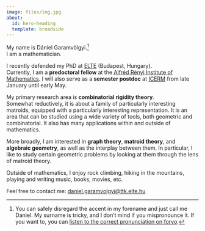 ```yaml
---
image: files/img.jpg
about:
  id: hero-heading
  template: broadside
---
```


:::{#hero-heading}

:::{.opening-lines}
My name is [Dániel Garamvölgyi]{.my-name}.^[You can safely disregard the accent in my forename and just call me Daniel.
My surname is tricky, and I don't mind if you mispronounce it. If you want to, you can <a href=https://forvo.com/word/garamv%C3%B6lgyi/ target="_blank">listen to the correct pronunciation on forvo</a>.]\
I am a [mathematician]{.my-name}.

I recently defended my PhD at [ELTE](https://www.math.elte.hu/en/) (Budapest, Hungary).\
Currently, I am a **predoctoral fellow** at the [Alfréd Rényi Institute of Mathematics](https://www.renyi.hu/en).
I will also serve as a **semester postdoc** at [ICERM](https://icerm.brown.edu/) from late January until early May. 

My primary research area is **combinatorial rigidity theory**.\
Somewhat reductively, it is about a family of particularly interesting matroids, equipped with a particularly interesting representation.
It is an area that can be studied using a wide variety of tools, both geometric and combinatorial. It also has many applications within and outside of mathematics.

More broadly, I am interested in **graph theory**, **matroid theory**, and **algebraic geometry**, as well as the interplay between them. In particular, I like to study certain geometric problems by looking at them through the lens of matroid theory.

Outside of mathematics, I enjoy rock climbing, hiking in the mountains, playing and writing music, books, movies, etc.

Feel free to contact me: [daniel.garamvolgyi@ttk.elte.hu](mailto:daniel.garamvolgyi@ttk.elte.hu){.paper-link}
:::



:::
